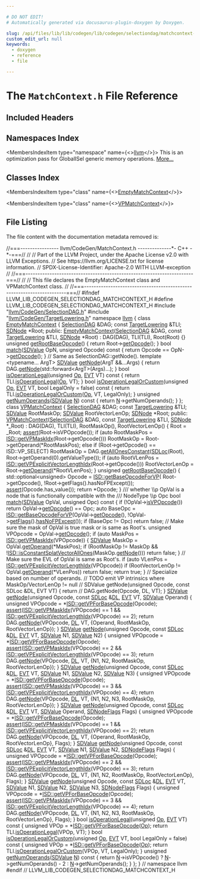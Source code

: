 ```yaml
---

# DO NOT EDIT!
# Automatically generated via docusaurus-plugin-doxygen by Doxygen.

slug: /api/files/lib/lib/codegen/lib/codegen/selectiondag/matchcontext-h
custom_edit_url: null
keywords:
  - doxygen
  - reference
  - file

---
```





# The `MatchContext.h` File Reference

<DoxygenPage pluginConfig={pluginConfig}>



## Included Headers

<IncludesList>
<IncludesListItem
  filePath="llvm/CodeGen/SelectionDAG.h"
  permalink="/docs/api/files/include/include/llvm/include/llvm/codegen/selectiondag-h"
  isLocal="true" />
<IncludesListItem
  filePath="llvm/CodeGen/TargetLowering.h"
  permalink="/docs/api/files/include/include/llvm/include/llvm/codegen/targetlowering-h"
  isLocal="true" />
</IncludesList>

## Namespaces Index

<MembersIndex>

<MembersIndexItem
  type="namespace"
  name={<><a href="/docs/api/namespaces/llvm">llvm</a></>}>
This is an optimization pass for GlobalISel generic memory operations. <a href="/docs/api/namespaces/llvm/#details">More...</a>
</MembersIndexItem>

</MembersIndex>

## Classes Index

<MembersIndex>

<MembersIndexItem
  type="class"
  name={<><a href="/docs/api/classes/llvm/emptymatchcontext">EmptyMatchContext</a></>}>
</MembersIndexItem>

<MembersIndexItem
  type="class"
  name={<><a href="/docs/api/classes/llvm/vpmatchcontext">VPMatchContext</a></>}>
</MembersIndexItem>

</MembersIndex>


## File Listing

The file content with the documentation metadata removed is:

<ProgramListing>

<Link id="l00001" /><CodeLine lineNumber="1"><Highlight kind="comment">//===---------------- llvm/CodeGen/MatchContext.h  --------------&#42;- C++ -&#42;-===//</Highlight><Highlight kind="normal"></Highlight></CodeLine>
<Link id="l00002" /><CodeLine lineNumber="2"><Highlight kind="normal"></Highlight><Highlight kind="comment">//</Highlight><Highlight kind="normal"></Highlight></CodeLine>
<Link id="l00003" /><CodeLine lineNumber="3"><Highlight kind="normal"></Highlight><Highlight kind="comment">// Part of the LLVM Project, under the Apache License v2.0 with LLVM Exceptions.</Highlight><Highlight kind="normal"></Highlight></CodeLine>
<Link id="l00004" /><CodeLine lineNumber="4"><Highlight kind="normal"></Highlight><Highlight kind="comment">// See https://llvm.org/LICENSE.txt for license information.</Highlight><Highlight kind="normal"></Highlight></CodeLine>
<Link id="l00005" /><CodeLine lineNumber="5"><Highlight kind="normal"></Highlight><Highlight kind="comment">// SPDX-License-Identifier: Apache-2.0 WITH LLVM-exception</Highlight><Highlight kind="normal"></Highlight></CodeLine>
<Link id="l00006" /><CodeLine lineNumber="6"><Highlight kind="normal"></Highlight><Highlight kind="comment">//</Highlight><Highlight kind="normal"></Highlight></CodeLine>
<Link id="l00007" /><CodeLine lineNumber="7"><Highlight kind="normal"></Highlight><Highlight kind="comment">//===----------------------------------------------------------------------===//</Highlight><Highlight kind="normal"></Highlight></CodeLine>
<Link id="l00008" /><CodeLine lineNumber="8"><Highlight kind="normal"></Highlight><Highlight kind="comment">//</Highlight><Highlight kind="normal"></Highlight></CodeLine>
<Link id="l00009" /><CodeLine lineNumber="9"><Highlight kind="normal"></Highlight><Highlight kind="comment">// This file declares the EmptyMatchContext class and VPMatchContext class.</Highlight><Highlight kind="normal"></Highlight></CodeLine>
<Link id="l00010" /><CodeLine lineNumber="10"><Highlight kind="normal"></Highlight><Highlight kind="comment">//</Highlight><Highlight kind="normal"></Highlight></CodeLine>
<Link id="l00011" /><CodeLine lineNumber="11"><Highlight kind="normal"></Highlight><Highlight kind="comment">//===----------------------------------------------------------------------===//</Highlight><Highlight kind="normal"></Highlight></CodeLine>
<Link id="l00012" /><CodeLine lineNumber="12"><Highlight kind="normal"></Highlight></CodeLine>
<Link id="l00013" /><CodeLine lineNumber="13"><Highlight kind="normal"></Highlight><Highlight kind="preprocessor">#ifndef LLVM&#95;LIB&#95;CODEGEN&#95;SELECTIONDAG&#95;MATCHCONTEXT&#95;H</Highlight><Highlight kind="normal"></Highlight></CodeLine>
<Link id="l00014" /><CodeLine lineNumber="14"><Highlight kind="normal"></Highlight><Highlight kind="preprocessor">#define LLVM&#95;LIB&#95;CODEGEN&#95;SELECTIONDAG&#95;MATCHCONTEXT&#95;H</Highlight><Highlight kind="normal"></Highlight></CodeLine>
<Link id="l00015" /><CodeLine lineNumber="15"><Highlight kind="normal"></Highlight></CodeLine>
<Link id="l00016" /><CodeLine lineNumber="16"><Highlight kind="normal"></Highlight><Highlight kind="preprocessor">#include &quot;<a href="/docs/api/files/include/include/llvm/include/llvm/codegen/selectiondag-h">llvm/CodeGen/SelectionDAG.h</a>&quot;</Highlight><Highlight kind="normal"></Highlight></CodeLine>
<Link id="l00017" /><CodeLine lineNumber="17"><Highlight kind="normal"></Highlight><Highlight kind="preprocessor">#include &quot;<a href="/docs/api/files/include/include/llvm/include/llvm/codegen/targetlowering-h">llvm/CodeGen/TargetLowering.h</a>&quot;</Highlight><Highlight kind="normal"></Highlight></CodeLine>
<Link id="l00018" /><CodeLine lineNumber="18"><Highlight kind="normal"></Highlight></CodeLine>
<Link id="l00019" /><CodeLine lineNumber="19"><Highlight kind="normal"></Highlight><Highlight kind="keyword">namespace </Highlight><Highlight kind="normal"><a href="/docs/api/namespaces/llvm">llvm</a> &#123;</Highlight></CodeLine>
<Link id="l00020" /><CodeLine lineNumber="20"><Highlight kind="normal"></Highlight></CodeLine>
<Link id="l00021" /><CodeLine lineNumber="21" lineLink="/docs/api/classes/llvm/emptymatchcontext"><Highlight kind="normal"></Highlight><Highlight kind="keyword">class </Highlight><Highlight kind="normal"><a href="/docs/api/classes/llvm/emptymatchcontext/#a6dacbcc963d567d97544ff59b14a2a57">EmptyMatchContext</a> &#123;</Highlight></CodeLine>
<Link id="l00022" /><CodeLine lineNumber="22"><Highlight kind="normal">  <a href="/docs/api/classes/llvm/selectiondag">SelectionDAG</a> &amp;DAG;</Highlight></CodeLine>
<Link id="l00023" /><CodeLine lineNumber="23"><Highlight kind="normal">  </Highlight><Highlight kind="keyword">const</Highlight><Highlight kind="normal"> <a href="/docs/api/classes/llvm/targetlowering">TargetLowering</a> &amp;TLI;</Highlight></CodeLine>
<Link id="l00024" /><CodeLine lineNumber="24"><Highlight kind="normal">  <a href="/docs/api/classes/llvm/sdnode">SDNode</a> &#42;Root;</Highlight></CodeLine>
<Link id="l00025" /><CodeLine lineNumber="25"><Highlight kind="normal"></Highlight></CodeLine>
<Link id="l00026" /><CodeLine lineNumber="26"><Highlight kind="normal"></Highlight><Highlight kind="keyword">public</Highlight><Highlight kind="normal">:</Highlight></CodeLine>
<Link id="l00027" /><CodeLine lineNumber="27" lineLink="/docs/api/classes/llvm/emptymatchcontext/#a6dacbcc963d567d97544ff59b14a2a57"><Highlight kind="normal">  <a href="/docs/api/classes/llvm/emptymatchcontext/#a6dacbcc963d567d97544ff59b14a2a57">EmptyMatchContext</a>(<a href="/docs/api/classes/llvm/selectiondag">SelectionDAG</a> &amp;DAG, </Highlight><Highlight kind="keyword">const</Highlight><Highlight kind="normal"> <a href="/docs/api/classes/llvm/targetlowering">TargetLowering</a> &amp;TLI, <a href="/docs/api/classes/llvm/sdnode">SDNode</a> &#42;Root)</Highlight></CodeLine>
<Link id="l00028" /><CodeLine lineNumber="28"><Highlight kind="normal">      : DAG(DAG), TLI(TLI), Root(Root) &#123;&#125;</Highlight></CodeLine>
<Link id="l00029" /><CodeLine lineNumber="29"><Highlight kind="normal"></Highlight></CodeLine>
<Link id="l00030" /><CodeLine lineNumber="30" lineLink="/docs/api/classes/llvm/emptymatchcontext/#a80bf29753627b7c12416ed742d15e103"><Highlight kind="normal">  </Highlight><Highlight kind="keywordtype">unsigned</Highlight><Highlight kind="normal"> <a href="/docs/api/classes/llvm/emptymatchcontext/#a80bf29753627b7c12416ed742d15e103">getRootBaseOpcode</a>() &#123; </Highlight><Highlight kind="keywordflow">return</Highlight><Highlight kind="normal"> Root-&gt;<a href="/docs/api/classes/llvm/sdnode/#a23f2f5947fc429aff1270651c6d019ea">getOpcode</a>(); &#125;</Highlight></CodeLine>
<Link id="l00031" /><CodeLine lineNumber="31" lineLink="/docs/api/classes/llvm/emptymatchcontext/#a57a490617c60e8a5afc9fab788a0bb19"><Highlight kind="normal">  </Highlight><Highlight kind="keywordtype">bool</Highlight><Highlight kind="normal"> <a href="/docs/api/classes/llvm/emptymatchcontext/#a57a490617c60e8a5afc9fab788a0bb19">match</a>(<a href="/docs/api/classes/llvm/sdvalue">SDValue</a> OpN, </Highlight><Highlight kind="keywordtype">unsigned</Highlight><Highlight kind="normal"> Opcode)</Highlight><Highlight kind="keyword"> const </Highlight><Highlight kind="normal">&#123;</Highlight></CodeLine>
<Link id="l00032" /><CodeLine lineNumber="32"><Highlight kind="normal">    </Highlight><Highlight kind="keywordflow">return</Highlight><Highlight kind="normal"> Opcode == OpN-&gt;<a href="/docs/api/classes/llvm/sdnode/#a23f2f5947fc429aff1270651c6d019ea">getOpcode</a>();</Highlight></CodeLine>
<Link id="l00033" /><CodeLine lineNumber="33"><Highlight kind="normal">  &#125;</Highlight></CodeLine>
<Link id="l00034" /><CodeLine lineNumber="34"><Highlight kind="normal"></Highlight></CodeLine>
<Link id="l00035" /><CodeLine lineNumber="35"><Highlight kind="normal">  </Highlight><Highlight kind="comment">// Same as SelectionDAG::getNode().</Highlight><Highlight kind="normal"></Highlight></CodeLine>
<Link id="l00036" /><CodeLine lineNumber="36" lineLink="/docs/api/classes/llvm/emptymatchcontext/#ae9efbbb6821c9ec9bce169853f80e0bb"><Highlight kind="normal">  </Highlight><Highlight kind="keyword">template</Highlight><Highlight kind="normal"> &lt;</Highlight><Highlight kind="keyword">typename</Highlight><Highlight kind="normal">... ArgT&gt; <a href="/docs/api/classes/llvm/sdvalue">SDValue</a> <a href="/docs/api/classes/llvm/emptymatchcontext/#ae9efbbb6821c9ec9bce169853f80e0bb">getNode</a>(ArgT &amp;&amp;...Args) &#123;</Highlight></CodeLine>
<Link id="l00037" /><CodeLine lineNumber="37"><Highlight kind="normal">    </Highlight><Highlight kind="keywordflow">return</Highlight><Highlight kind="normal"> DAG.<a href="/docs/api/classes/llvm/selectiondag/#abad5b17501ce8972fb04a149611e7177">getNode</a>(std::forward&lt;ArgT&gt;(Args)...);</Highlight></CodeLine>
<Link id="l00038" /><CodeLine lineNumber="38"><Highlight kind="normal">  &#125;</Highlight></CodeLine>
<Link id="l00039" /><CodeLine lineNumber="39"><Highlight kind="normal"></Highlight></CodeLine>
<Link id="l00040" /><CodeLine lineNumber="40" lineLink="/docs/api/classes/llvm/emptymatchcontext/#aa37a9dac5a5ee297dff8ef31a3dd7cfb"><Highlight kind="normal">  </Highlight><Highlight kind="keywordtype">bool</Highlight><Highlight kind="normal"> <a href="/docs/api/classes/llvm/emptymatchcontext/#aa37a9dac5a5ee297dff8ef31a3dd7cfb">isOperationLegal</a>(</Highlight><Highlight kind="keywordtype">unsigned</Highlight><Highlight kind="normal"> <a href="/docs/api/namespaces/llvm/#ab471937b9a227e70c7fe8bd9604014d6">Op</a>, <a href="/docs/api/structs/llvm/evt">EVT</a> VT)</Highlight><Highlight kind="keyword"> const </Highlight><Highlight kind="normal">&#123;</Highlight></CodeLine>
<Link id="l00041" /><CodeLine lineNumber="41"><Highlight kind="normal">    </Highlight><Highlight kind="keywordflow">return</Highlight><Highlight kind="normal"> TLI.<a href="/docs/api/classes/llvm/targetloweringbase/#a9245ed740fe76aaad3e5b0650da21c98">isOperationLegal</a>(<a href="/docs/api/namespaces/llvm/#ab471937b9a227e70c7fe8bd9604014d6">Op</a>, VT);</Highlight></CodeLine>
<Link id="l00042" /><CodeLine lineNumber="42"><Highlight kind="normal">  &#125;</Highlight></CodeLine>
<Link id="l00043" /><CodeLine lineNumber="43"><Highlight kind="normal"></Highlight></CodeLine>
<Link id="l00044" /><CodeLine lineNumber="44" lineLink="/docs/api/classes/llvm/emptymatchcontext/#a58cb343b12f36746fe20cd41795db6b4"><Highlight kind="normal">  </Highlight><Highlight kind="keywordtype">bool</Highlight><Highlight kind="normal"> <a href="/docs/api/classes/llvm/emptymatchcontext/#a58cb343b12f36746fe20cd41795db6b4">isOperationLegalOrCustom</a>(</Highlight><Highlight kind="keywordtype">unsigned</Highlight><Highlight kind="normal"> <a href="/docs/api/namespaces/llvm/#ab471937b9a227e70c7fe8bd9604014d6">Op</a>, <a href="/docs/api/structs/llvm/evt">EVT</a> VT,</Highlight></CodeLine>
<Link id="l00045" /><CodeLine lineNumber="45"><Highlight kind="normal">                                </Highlight><Highlight kind="keywordtype">bool</Highlight><Highlight kind="normal"> LegalOnly = </Highlight><Highlight kind="keyword">false</Highlight><Highlight kind="normal">)</Highlight><Highlight kind="keyword"> const </Highlight><Highlight kind="normal">&#123;</Highlight></CodeLine>
<Link id="l00046" /><CodeLine lineNumber="46"><Highlight kind="normal">    </Highlight><Highlight kind="keywordflow">return</Highlight><Highlight kind="normal"> TLI.<a href="/docs/api/classes/llvm/targetloweringbase/#aa93fbbc66d52a51d178af8ac4398ec05">isOperationLegalOrCustom</a>(<a href="/docs/api/namespaces/llvm/#ab471937b9a227e70c7fe8bd9604014d6">Op</a>, VT, LegalOnly);</Highlight></CodeLine>
<Link id="l00047" /><CodeLine lineNumber="47"><Highlight kind="normal">  &#125;</Highlight></CodeLine>
<Link id="l00048" /><CodeLine lineNumber="48"><Highlight kind="normal"></Highlight></CodeLine>
<Link id="l00049" /><CodeLine lineNumber="49" lineLink="/docs/api/classes/llvm/emptymatchcontext/#a67dc70f91a2b8798e031073b8124cbe9"><Highlight kind="normal">  </Highlight><Highlight kind="keywordtype">unsigned</Highlight><Highlight kind="normal"> <a href="/docs/api/classes/llvm/emptymatchcontext/#a67dc70f91a2b8798e031073b8124cbe9">getNumOperands</a>(<a href="/docs/api/classes/llvm/sdvalue">SDValue</a> <a href="/docs/api/files/lib/lib/support/regcomp-c/#a0240ac851181b84ac374872dc5434ee4">N</a>)</Highlight><Highlight kind="keyword"> const </Highlight><Highlight kind="normal">&#123; </Highlight><Highlight kind="keywordflow">return</Highlight><Highlight kind="normal"> <a href="/docs/api/files/lib/lib/support/regcomp-c/#a0240ac851181b84ac374872dc5434ee4">N</a>-&gt;getNumOperands(); &#125;</Highlight></CodeLine>
<Link id="l00050" /><CodeLine lineNumber="50"><Highlight kind="normal">&#125;;</Highlight></CodeLine>
<Link id="l00051" /><CodeLine lineNumber="51"><Highlight kind="normal"></Highlight></CodeLine>
<Link id="l00052" /><CodeLine lineNumber="52" lineLink="/docs/api/classes/llvm/vpmatchcontext"><Highlight kind="normal"></Highlight><Highlight kind="keyword">class </Highlight><Highlight kind="normal"><a href="/docs/api/classes/llvm/vpmatchcontext/#ac0cb159579a66c9f3b71d54e75411254">VPMatchContext</a> &#123;</Highlight></CodeLine>
<Link id="l00053" /><CodeLine lineNumber="53"><Highlight kind="normal">  <a href="/docs/api/classes/llvm/selectiondag">SelectionDAG</a> &amp;DAG;</Highlight></CodeLine>
<Link id="l00054" /><CodeLine lineNumber="54"><Highlight kind="normal">  </Highlight><Highlight kind="keyword">const</Highlight><Highlight kind="normal"> <a href="/docs/api/classes/llvm/targetlowering">TargetLowering</a> &amp;TLI;</Highlight></CodeLine>
<Link id="l00055" /><CodeLine lineNumber="55"><Highlight kind="normal">  <a href="/docs/api/classes/llvm/sdvalue">SDValue</a> RootMaskOp;</Highlight></CodeLine>
<Link id="l00056" /><CodeLine lineNumber="56"><Highlight kind="normal">  <a href="/docs/api/classes/llvm/sdvalue">SDValue</a> RootVectorLenOp;</Highlight></CodeLine>
<Link id="l00057" /><CodeLine lineNumber="57"><Highlight kind="normal">  <a href="/docs/api/classes/llvm/sdnode">SDNode</a> &#42;Root;</Highlight></CodeLine>
<Link id="l00058" /><CodeLine lineNumber="58"><Highlight kind="normal"></Highlight></CodeLine>
<Link id="l00059" /><CodeLine lineNumber="59"><Highlight kind="normal"></Highlight><Highlight kind="keyword">public</Highlight><Highlight kind="normal">:</Highlight></CodeLine>
<Link id="l00060" /><CodeLine lineNumber="60" lineLink="/docs/api/classes/llvm/vpmatchcontext/#ac0cb159579a66c9f3b71d54e75411254"><Highlight kind="normal">  <a href="/docs/api/classes/llvm/vpmatchcontext/#ac0cb159579a66c9f3b71d54e75411254">VPMatchContext</a>(<a href="/docs/api/classes/llvm/selectiondag">SelectionDAG</a> &amp;DAG, </Highlight><Highlight kind="keyword">const</Highlight><Highlight kind="normal"> <a href="/docs/api/classes/llvm/targetlowering">TargetLowering</a> &amp;TLI, <a href="/docs/api/classes/llvm/sdnode">SDNode</a> &#42;&#95;Root)</Highlight></CodeLine>
<Link id="l00061" /><CodeLine lineNumber="61"><Highlight kind="normal">      : DAG(DAG), TLI(TLI), RootMaskOp(), RootVectorLenOp() &#123;</Highlight></CodeLine>
<Link id="l00062" /><CodeLine lineNumber="62"><Highlight kind="normal">    Root = &#95;Root;</Highlight></CodeLine>
<Link id="l00063" /><CodeLine lineNumber="63"><Highlight kind="normal">    <a href="/docs/api/files/lib/lib/target/lib/target/amdgpu/silowercontrolflow-cpp/#a4868c5d81c5ccc98c47aeab6244346a0">assert</a>(Root-&gt;isVPOpcode());</Highlight></CodeLine>
<Link id="l00064" /><CodeLine lineNumber="64"><Highlight kind="normal">    </Highlight><Highlight kind="keywordflow">if</Highlight><Highlight kind="normal"> (</Highlight><Highlight kind="keyword">auto</Highlight><Highlight kind="normal"> RootMaskPos = <a href="/docs/api/namespaces/llvm/isd/#a7437e83b31f58ab47107029f63bd70b0">ISD::getVPMaskIdx</a>(Root-&gt;getOpcode()))</Highlight></CodeLine>
<Link id="l00065" /><CodeLine lineNumber="65"><Highlight kind="normal">      RootMaskOp = Root-&gt;getOperand(&#42;RootMaskPos);</Highlight></CodeLine>
<Link id="l00066" /><CodeLine lineNumber="66"><Highlight kind="normal">    </Highlight><Highlight kind="keywordflow">else</Highlight><Highlight kind="normal"> </Highlight><Highlight kind="keywordflow">if</Highlight><Highlight kind="normal"> (Root-&gt;getOpcode() == ISD::VP&#95;SELECT)</Highlight></CodeLine>
<Link id="l00067" /><CodeLine lineNumber="67"><Highlight kind="normal">      RootMaskOp = DAG.<a href="/docs/api/classes/llvm/selectiondag/#a1b134112bb3b8986d8082832a16eab6f">getAllOnesConstant</a>(<a href="/docs/api/classes/llvm/sdloc">SDLoc</a>(Root),</Highlight></CodeLine>
<Link id="l00068" /><CodeLine lineNumber="68"><Highlight kind="normal">                                          Root-&gt;getOperand(0).getValueType());</Highlight></CodeLine>
<Link id="l00069" /><CodeLine lineNumber="69"><Highlight kind="normal"></Highlight></CodeLine>
<Link id="l00070" /><CodeLine lineNumber="70"><Highlight kind="normal">    </Highlight><Highlight kind="keywordflow">if</Highlight><Highlight kind="normal"> (</Highlight><Highlight kind="keyword">auto</Highlight><Highlight kind="normal"> RootVLenPos = <a href="/docs/api/namespaces/llvm/isd/#a8d086c45b7e89dc21157d97b9fc150a5">ISD::getVPExplicitVectorLengthIdx</a>(Root-&gt;getOpcode()))</Highlight></CodeLine>
<Link id="l00071" /><CodeLine lineNumber="71"><Highlight kind="normal">      RootVectorLenOp = Root-&gt;<a href="/docs/api/classes/llvm/sdnode/#a8388f666d6e735f35837ad03ed1f7a7a">getOperand</a>(&#42;RootVLenPos);</Highlight></CodeLine>
<Link id="l00072" /><CodeLine lineNumber="72"><Highlight kind="normal">  &#125;</Highlight></CodeLine>
<Link id="l00073" /><CodeLine lineNumber="73"><Highlight kind="normal"></Highlight></CodeLine>
<Link id="l00074" /><CodeLine lineNumber="74" lineLink="/docs/api/classes/llvm/vpmatchcontext/#aa6d0d760dd7360d7039c76c59f96000e"><Highlight kind="normal">  </Highlight><Highlight kind="keywordtype">unsigned</Highlight><Highlight kind="normal"> <a href="/docs/api/classes/llvm/vpmatchcontext/#aa6d0d760dd7360d7039c76c59f96000e">getRootBaseOpcode</a>() &#123;</Highlight></CodeLine>
<Link id="l00075" /><CodeLine lineNumber="75"><Highlight kind="normal">    std::optional&lt;unsigned&gt; Opcode = <a href="/docs/api/namespaces/llvm/isd/#a67022d78a6d8ee4377558da9ff259b8b">ISD::getBaseOpcodeForVP</a>(</Highlight></CodeLine>
<Link id="l00076" /><CodeLine lineNumber="76"><Highlight kind="normal">        Root-&gt;getOpcode(), !Root-&gt;getFlags().hasNoFPExcept());</Highlight></CodeLine>
<Link id="l00077" /><CodeLine lineNumber="77"><Highlight kind="normal">    <a href="/docs/api/files/lib/lib/target/lib/target/amdgpu/silowercontrolflow-cpp/#a4868c5d81c5ccc98c47aeab6244346a0">assert</a>(Opcode.has&#95;value());</Highlight></CodeLine>
<Link id="l00078" /><CodeLine lineNumber="78"><Highlight kind="normal">    </Highlight><Highlight kind="keywordflow">return</Highlight><Highlight kind="normal"> &#42;Opcode;</Highlight></CodeLine>
<Link id="l00079" /><CodeLine lineNumber="79"><Highlight kind="normal">  &#125;</Highlight></CodeLine>
<Link id="l00080" /><CodeLine lineNumber="80"><Highlight kind="normal"></Highlight><Highlight kind="comment"></Highlight></CodeLine>
<Link id="l00081" /><CodeLine lineNumber="81"><Highlight kind="comment">  /// whether \\p OpVal is a node that is functionally compatible with the</Highlight></CodeLine>
<Link id="l00082" /><CodeLine lineNumber="82"><Highlight kind="comment">  /// NodeType \\p Opc</Highlight><Highlight kind="normal"></Highlight></CodeLine>
<Link id="l00083" /><CodeLine lineNumber="83" lineLink="/docs/api/classes/llvm/vpmatchcontext/#aa5e728389b60e4210dc8e60dc114ee56"><Highlight kind="normal">  </Highlight><Highlight kind="keywordtype">bool</Highlight><Highlight kind="normal"> <a href="/docs/api/classes/llvm/vpmatchcontext/#aa5e728389b60e4210dc8e60dc114ee56">match</a>(<a href="/docs/api/classes/llvm/sdvalue">SDValue</a> OpVal, </Highlight><Highlight kind="keywordtype">unsigned</Highlight><Highlight kind="normal"> Opc)</Highlight><Highlight kind="keyword"> const </Highlight><Highlight kind="normal">&#123;</Highlight></CodeLine>
<Link id="l00084" /><CodeLine lineNumber="84"><Highlight kind="normal">    </Highlight><Highlight kind="keywordflow">if</Highlight><Highlight kind="normal"> (!OpVal-&gt;<a href="/docs/api/classes/llvm/sdnode/#ad85183a1e40f2a1dc0840c22484b8eec">isVPOpcode</a>())</Highlight></CodeLine>
<Link id="l00085" /><CodeLine lineNumber="85"><Highlight kind="normal">      </Highlight><Highlight kind="keywordflow">return</Highlight><Highlight kind="normal"> OpVal-&gt;<a href="/docs/api/classes/llvm/sdnode/#a23f2f5947fc429aff1270651c6d019ea">getOpcode</a>() == Opc;</Highlight></CodeLine>
<Link id="l00086" /><CodeLine lineNumber="86"><Highlight kind="normal"></Highlight></CodeLine>
<Link id="l00087" /><CodeLine lineNumber="87"><Highlight kind="normal">    </Highlight><Highlight kind="keyword">auto</Highlight><Highlight kind="normal"> BaseOpc = <a href="/docs/api/namespaces/llvm/isd/#a67022d78a6d8ee4377558da9ff259b8b">ISD::getBaseOpcodeForVP</a>(OpVal-&gt;<a href="/docs/api/classes/llvm/sdnode/#a23f2f5947fc429aff1270651c6d019ea">getOpcode</a>(),</Highlight></CodeLine>
<Link id="l00088" /><CodeLine lineNumber="88"><Highlight kind="normal">                                           !OpVal-&gt;<a href="/docs/api/classes/llvm/sdnode/#a5023bb0687db0b35d3b2d19327217ce5">getFlags</a>().<a href="/docs/api/structs/llvm/sdnodeflags/#a553009edbcae99399c3064fad5128464">hasNoFPExcept</a>());</Highlight></CodeLine>
<Link id="l00089" /><CodeLine lineNumber="89"><Highlight kind="normal">    </Highlight><Highlight kind="keywordflow">if</Highlight><Highlight kind="normal"> (BaseOpc != Opc)</Highlight></CodeLine>
<Link id="l00090" /><CodeLine lineNumber="90"><Highlight kind="normal">      </Highlight><Highlight kind="keywordflow">return</Highlight><Highlight kind="normal"> </Highlight><Highlight kind="keyword">false</Highlight><Highlight kind="normal">;</Highlight></CodeLine>
<Link id="l00091" /><CodeLine lineNumber="91"><Highlight kind="normal"></Highlight></CodeLine>
<Link id="l00092" /><CodeLine lineNumber="92"><Highlight kind="normal">    </Highlight><Highlight kind="comment">// Make sure the mask of OpVal is true mask or is same as Root&#39;s.</Highlight><Highlight kind="normal"></Highlight></CodeLine>
<Link id="l00093" /><CodeLine lineNumber="93"><Highlight kind="normal">    </Highlight><Highlight kind="keywordtype">unsigned</Highlight><Highlight kind="normal"> VPOpcode = OpVal-&gt;<a href="/docs/api/classes/llvm/sdnode/#a23f2f5947fc429aff1270651c6d019ea">getOpcode</a>();</Highlight></CodeLine>
<Link id="l00094" /><CodeLine lineNumber="94"><Highlight kind="normal">    </Highlight><Highlight kind="keywordflow">if</Highlight><Highlight kind="normal"> (</Highlight><Highlight kind="keyword">auto</Highlight><Highlight kind="normal"> MaskPos = <a href="/docs/api/namespaces/llvm/isd/#a7437e83b31f58ab47107029f63bd70b0">ISD::getVPMaskIdx</a>(VPOpcode)) &#123;</Highlight></CodeLine>
<Link id="l00095" /><CodeLine lineNumber="95"><Highlight kind="normal">      <a href="/docs/api/classes/llvm/sdvalue">SDValue</a> MaskOp = OpVal.<a href="/docs/api/classes/llvm/sdvalue/#a977e54da724d62e7b08e2ad69723731e">getOperand</a>(&#42;MaskPos);</Highlight></CodeLine>
<Link id="l00096" /><CodeLine lineNumber="96"><Highlight kind="normal">      </Highlight><Highlight kind="keywordflow">if</Highlight><Highlight kind="normal"> (RootMaskOp != MaskOp &amp;&amp;</Highlight></CodeLine>
<Link id="l00097" /><CodeLine lineNumber="97"><Highlight kind="normal">          !<a href="/docs/api/namespaces/llvm/isd/#a08b1839785665aed1d6e91dd72764713">ISD::isConstantSplatVectorAllOnes</a>(MaskOp.<a href="/docs/api/classes/llvm/sdvalue/#a2b08aa629a6326d1a0444ee6d477c39d">getNode</a>()))</Highlight></CodeLine>
<Link id="l00098" /><CodeLine lineNumber="98"><Highlight kind="normal">        </Highlight><Highlight kind="keywordflow">return</Highlight><Highlight kind="normal"> </Highlight><Highlight kind="keyword">false</Highlight><Highlight kind="normal">;</Highlight></CodeLine>
<Link id="l00099" /><CodeLine lineNumber="99"><Highlight kind="normal">    &#125;</Highlight></CodeLine>
<Link id="l00100" /><CodeLine lineNumber="100"><Highlight kind="normal"></Highlight></CodeLine>
<Link id="l00101" /><CodeLine lineNumber="101"><Highlight kind="normal">    </Highlight><Highlight kind="comment">// Make sure the EVL of OpVal is same as Root&#39;s.</Highlight><Highlight kind="normal"></Highlight></CodeLine>
<Link id="l00102" /><CodeLine lineNumber="102"><Highlight kind="normal">    </Highlight><Highlight kind="keywordflow">if</Highlight><Highlight kind="normal"> (</Highlight><Highlight kind="keyword">auto</Highlight><Highlight kind="normal"> VLenPos = <a href="/docs/api/namespaces/llvm/isd/#a8d086c45b7e89dc21157d97b9fc150a5">ISD::getVPExplicitVectorLengthIdx</a>(VPOpcode))</Highlight></CodeLine>
<Link id="l00103" /><CodeLine lineNumber="103"><Highlight kind="normal">      </Highlight><Highlight kind="keywordflow">if</Highlight><Highlight kind="normal"> (RootVectorLenOp != OpVal.<a href="/docs/api/classes/llvm/sdvalue/#a977e54da724d62e7b08e2ad69723731e">getOperand</a>(&#42;VLenPos))</Highlight></CodeLine>
<Link id="l00104" /><CodeLine lineNumber="104"><Highlight kind="normal">        </Highlight><Highlight kind="keywordflow">return</Highlight><Highlight kind="normal"> </Highlight><Highlight kind="keyword">false</Highlight><Highlight kind="normal">;</Highlight></CodeLine>
<Link id="l00105" /><CodeLine lineNumber="105"><Highlight kind="normal">    </Highlight><Highlight kind="keywordflow">return</Highlight><Highlight kind="normal"> </Highlight><Highlight kind="keyword">true</Highlight><Highlight kind="normal">;</Highlight></CodeLine>
<Link id="l00106" /><CodeLine lineNumber="106"><Highlight kind="normal">  &#125;</Highlight></CodeLine>
<Link id="l00107" /><CodeLine lineNumber="107"><Highlight kind="normal"></Highlight></CodeLine>
<Link id="l00108" /><CodeLine lineNumber="108"><Highlight kind="normal">  </Highlight><Highlight kind="comment">// Specialize based on number of operands.</Highlight><Highlight kind="normal"></Highlight></CodeLine>
<Link id="l00109" /><CodeLine lineNumber="109"><Highlight kind="normal">  </Highlight><Highlight kind="comment">// TODO emit VP intrinsics where MaskOp/VectorLenOp != null</Highlight><Highlight kind="normal"></Highlight></CodeLine>
<Link id="l00110" /><CodeLine lineNumber="110"><Highlight kind="normal">  </Highlight><Highlight kind="comment">// SDValue getNode(unsigned Opcode, const SDLoc &amp;DL, EVT VT) &#123; return</Highlight><Highlight kind="normal"></Highlight></CodeLine>
<Link id="l00111" /><CodeLine lineNumber="111"><Highlight kind="normal">  </Highlight><Highlight kind="comment">// DAG.getNode(Opcode, DL, VT); &#125;</Highlight><Highlight kind="normal"></Highlight></CodeLine>
<Link id="l00112" /><CodeLine lineNumber="112" lineLink="/docs/api/classes/llvm/vpmatchcontext/#aa7a5e0450ca0690222a8254d95021660"><Highlight kind="normal">  <a href="/docs/api/classes/llvm/sdvalue">SDValue</a> <a href="/docs/api/classes/llvm/vpmatchcontext/#aa7a5e0450ca0690222a8254d95021660">getNode</a>(</Highlight><Highlight kind="keywordtype">unsigned</Highlight><Highlight kind="normal"> Opcode, </Highlight><Highlight kind="keyword">const</Highlight><Highlight kind="normal"> <a href="/docs/api/classes/llvm/sdloc">SDLoc</a> &amp;<a href="/docs/api/files/lib/lib/target/lib/target/arm/armslshardening-cpp/#ad467c4ab9119043f9b7750ab986be61a">DL</a>, <a href="/docs/api/structs/llvm/evt">EVT</a> VT, <a href="/docs/api/classes/llvm/sdvalue">SDValue</a> Operand) &#123;</Highlight></CodeLine>
<Link id="l00113" /><CodeLine lineNumber="113"><Highlight kind="normal">    </Highlight><Highlight kind="keywordtype">unsigned</Highlight><Highlight kind="normal"> VPOpcode = &#42;<a href="/docs/api/namespaces/llvm/isd/#a9d44a0b302d0ccccb3aef22380071bc6">ISD::getVPForBaseOpcode</a>(Opcode);</Highlight></CodeLine>
<Link id="l00114" /><CodeLine lineNumber="114"><Highlight kind="normal">    <a href="/docs/api/files/lib/lib/target/lib/target/amdgpu/silowercontrolflow-cpp/#a4868c5d81c5ccc98c47aeab6244346a0">assert</a>(<a href="/docs/api/namespaces/llvm/isd/#a7437e83b31f58ab47107029f63bd70b0">ISD::getVPMaskIdx</a>(VPOpcode) == 1 &amp;&amp;</Highlight></CodeLine>
<Link id="l00115" /><CodeLine lineNumber="115"><Highlight kind="normal">           <a href="/docs/api/namespaces/llvm/isd/#a8d086c45b7e89dc21157d97b9fc150a5">ISD::getVPExplicitVectorLengthIdx</a>(VPOpcode) == 2);</Highlight></CodeLine>
<Link id="l00116" /><CodeLine lineNumber="116"><Highlight kind="normal">    </Highlight><Highlight kind="keywordflow">return</Highlight><Highlight kind="normal"> DAG.<a href="/docs/api/classes/llvm/selectiondag/#abad5b17501ce8972fb04a149611e7177">getNode</a>(VPOpcode, <a href="/docs/api/files/lib/lib/target/lib/target/arm/armslshardening-cpp/#ad467c4ab9119043f9b7750ab986be61a">DL</a>, VT,</Highlight></CodeLine>
<Link id="l00117" /><CodeLine lineNumber="117"><Highlight kind="normal">                       &#123;Operand, RootMaskOp, RootVectorLenOp&#125;);</Highlight></CodeLine>
<Link id="l00118" /><CodeLine lineNumber="118"><Highlight kind="normal">  &#125;</Highlight></CodeLine>
<Link id="l00119" /><CodeLine lineNumber="119"><Highlight kind="normal"></Highlight></CodeLine>
<Link id="l00120" /><CodeLine lineNumber="120" lineLink="/docs/api/classes/llvm/vpmatchcontext/#add54e11ade7b89f177a92e0bdb7dfef0"><Highlight kind="normal">  <a href="/docs/api/classes/llvm/sdvalue">SDValue</a> <a href="/docs/api/classes/llvm/vpmatchcontext/#add54e11ade7b89f177a92e0bdb7dfef0">getNode</a>(</Highlight><Highlight kind="keywordtype">unsigned</Highlight><Highlight kind="normal"> Opcode, </Highlight><Highlight kind="keyword">const</Highlight><Highlight kind="normal"> <a href="/docs/api/classes/llvm/sdloc">SDLoc</a> &amp;<a href="/docs/api/files/lib/lib/target/lib/target/arm/armslshardening-cpp/#ad467c4ab9119043f9b7750ab986be61a">DL</a>, <a href="/docs/api/structs/llvm/evt">EVT</a> VT, <a href="/docs/api/classes/llvm/sdvalue">SDValue</a> N1,</Highlight></CodeLine>
<Link id="l00121" /><CodeLine lineNumber="121"><Highlight kind="normal">                  <a href="/docs/api/classes/llvm/sdvalue">SDValue</a> N2) &#123;</Highlight></CodeLine>
<Link id="l00122" /><CodeLine lineNumber="122"><Highlight kind="normal">    </Highlight><Highlight kind="keywordtype">unsigned</Highlight><Highlight kind="normal"> VPOpcode = &#42;<a href="/docs/api/namespaces/llvm/isd/#a9d44a0b302d0ccccb3aef22380071bc6">ISD::getVPForBaseOpcode</a>(Opcode);</Highlight></CodeLine>
<Link id="l00123" /><CodeLine lineNumber="123"><Highlight kind="normal">    <a href="/docs/api/files/lib/lib/target/lib/target/amdgpu/silowercontrolflow-cpp/#a4868c5d81c5ccc98c47aeab6244346a0">assert</a>(<a href="/docs/api/namespaces/llvm/isd/#a7437e83b31f58ab47107029f63bd70b0">ISD::getVPMaskIdx</a>(VPOpcode) == 2 &amp;&amp;</Highlight></CodeLine>
<Link id="l00124" /><CodeLine lineNumber="124"><Highlight kind="normal">           <a href="/docs/api/namespaces/llvm/isd/#a8d086c45b7e89dc21157d97b9fc150a5">ISD::getVPExplicitVectorLengthIdx</a>(VPOpcode) == 3);</Highlight></CodeLine>
<Link id="l00125" /><CodeLine lineNumber="125"><Highlight kind="normal">    </Highlight><Highlight kind="keywordflow">return</Highlight><Highlight kind="normal"> DAG.<a href="/docs/api/classes/llvm/selectiondag/#abad5b17501ce8972fb04a149611e7177">getNode</a>(VPOpcode, <a href="/docs/api/files/lib/lib/target/lib/target/arm/armslshardening-cpp/#ad467c4ab9119043f9b7750ab986be61a">DL</a>, VT, &#123;N1, N2, RootMaskOp, RootVectorLenOp&#125;);</Highlight></CodeLine>
<Link id="l00126" /><CodeLine lineNumber="126"><Highlight kind="normal">  &#125;</Highlight></CodeLine>
<Link id="l00127" /><CodeLine lineNumber="127"><Highlight kind="normal"></Highlight></CodeLine>
<Link id="l00128" /><CodeLine lineNumber="128" lineLink="/docs/api/classes/llvm/vpmatchcontext/#a643df68d072020a2409e6b4c6ffa92ce"><Highlight kind="normal">  <a href="/docs/api/classes/llvm/sdvalue">SDValue</a> <a href="/docs/api/classes/llvm/vpmatchcontext/#a643df68d072020a2409e6b4c6ffa92ce">getNode</a>(</Highlight><Highlight kind="keywordtype">unsigned</Highlight><Highlight kind="normal"> Opcode, </Highlight><Highlight kind="keyword">const</Highlight><Highlight kind="normal"> <a href="/docs/api/classes/llvm/sdloc">SDLoc</a> &amp;<a href="/docs/api/files/lib/lib/target/lib/target/arm/armslshardening-cpp/#ad467c4ab9119043f9b7750ab986be61a">DL</a>, <a href="/docs/api/structs/llvm/evt">EVT</a> VT, <a href="/docs/api/classes/llvm/sdvalue">SDValue</a> N1,</Highlight></CodeLine>
<Link id="l00129" /><CodeLine lineNumber="129"><Highlight kind="normal">                  <a href="/docs/api/classes/llvm/sdvalue">SDValue</a> N2, <a href="/docs/api/classes/llvm/sdvalue">SDValue</a> N3) &#123;</Highlight></CodeLine>
<Link id="l00130" /><CodeLine lineNumber="130"><Highlight kind="normal">    </Highlight><Highlight kind="keywordtype">unsigned</Highlight><Highlight kind="normal"> VPOpcode = &#42;<a href="/docs/api/namespaces/llvm/isd/#a9d44a0b302d0ccccb3aef22380071bc6">ISD::getVPForBaseOpcode</a>(Opcode);</Highlight></CodeLine>
<Link id="l00131" /><CodeLine lineNumber="131"><Highlight kind="normal">    <a href="/docs/api/files/lib/lib/target/lib/target/amdgpu/silowercontrolflow-cpp/#a4868c5d81c5ccc98c47aeab6244346a0">assert</a>(<a href="/docs/api/namespaces/llvm/isd/#a7437e83b31f58ab47107029f63bd70b0">ISD::getVPMaskIdx</a>(VPOpcode) == 3 &amp;&amp;</Highlight></CodeLine>
<Link id="l00132" /><CodeLine lineNumber="132"><Highlight kind="normal">           <a href="/docs/api/namespaces/llvm/isd/#a8d086c45b7e89dc21157d97b9fc150a5">ISD::getVPExplicitVectorLengthIdx</a>(VPOpcode) == 4);</Highlight></CodeLine>
<Link id="l00133" /><CodeLine lineNumber="133"><Highlight kind="normal">    </Highlight><Highlight kind="keywordflow">return</Highlight><Highlight kind="normal"> DAG.<a href="/docs/api/classes/llvm/selectiondag/#abad5b17501ce8972fb04a149611e7177">getNode</a>(VPOpcode, <a href="/docs/api/files/lib/lib/target/lib/target/arm/armslshardening-cpp/#ad467c4ab9119043f9b7750ab986be61a">DL</a>, VT,</Highlight></CodeLine>
<Link id="l00134" /><CodeLine lineNumber="134"><Highlight kind="normal">                       &#123;N1, N2, N3, RootMaskOp, RootVectorLenOp&#125;);</Highlight></CodeLine>
<Link id="l00135" /><CodeLine lineNumber="135"><Highlight kind="normal">  &#125;</Highlight></CodeLine>
<Link id="l00136" /><CodeLine lineNumber="136"><Highlight kind="normal"></Highlight></CodeLine>
<Link id="l00137" /><CodeLine lineNumber="137" lineLink="/docs/api/classes/llvm/vpmatchcontext/#a4488f1d748f9fdad23f89b02f75e2e1d"><Highlight kind="normal">  <a href="/docs/api/classes/llvm/sdvalue">SDValue</a> <a href="/docs/api/classes/llvm/vpmatchcontext/#a4488f1d748f9fdad23f89b02f75e2e1d">getNode</a>(</Highlight><Highlight kind="keywordtype">unsigned</Highlight><Highlight kind="normal"> Opcode, </Highlight><Highlight kind="keyword">const</Highlight><Highlight kind="normal"> <a href="/docs/api/classes/llvm/sdloc">SDLoc</a> &amp;<a href="/docs/api/files/lib/lib/target/lib/target/arm/armslshardening-cpp/#ad467c4ab9119043f9b7750ab986be61a">DL</a>, <a href="/docs/api/structs/llvm/evt">EVT</a> VT, <a href="/docs/api/classes/llvm/sdvalue">SDValue</a> Operand,</Highlight></CodeLine>
<Link id="l00138" /><CodeLine lineNumber="138"><Highlight kind="normal">                  <a href="/docs/api/structs/llvm/sdnodeflags">SDNodeFlags</a> Flags) &#123;</Highlight></CodeLine>
<Link id="l00139" /><CodeLine lineNumber="139"><Highlight kind="normal">    </Highlight><Highlight kind="keywordtype">unsigned</Highlight><Highlight kind="normal"> VPOpcode = &#42;<a href="/docs/api/namespaces/llvm/isd/#a9d44a0b302d0ccccb3aef22380071bc6">ISD::getVPForBaseOpcode</a>(Opcode);</Highlight></CodeLine>
<Link id="l00140" /><CodeLine lineNumber="140"><Highlight kind="normal">    <a href="/docs/api/files/lib/lib/target/lib/target/amdgpu/silowercontrolflow-cpp/#a4868c5d81c5ccc98c47aeab6244346a0">assert</a>(<a href="/docs/api/namespaces/llvm/isd/#a7437e83b31f58ab47107029f63bd70b0">ISD::getVPMaskIdx</a>(VPOpcode) == 1 &amp;&amp;</Highlight></CodeLine>
<Link id="l00141" /><CodeLine lineNumber="141"><Highlight kind="normal">           <a href="/docs/api/namespaces/llvm/isd/#a8d086c45b7e89dc21157d97b9fc150a5">ISD::getVPExplicitVectorLengthIdx</a>(VPOpcode) == 2);</Highlight></CodeLine>
<Link id="l00142" /><CodeLine lineNumber="142"><Highlight kind="normal">    </Highlight><Highlight kind="keywordflow">return</Highlight><Highlight kind="normal"> DAG.<a href="/docs/api/classes/llvm/selectiondag/#abad5b17501ce8972fb04a149611e7177">getNode</a>(VPOpcode, <a href="/docs/api/files/lib/lib/target/lib/target/arm/armslshardening-cpp/#ad467c4ab9119043f9b7750ab986be61a">DL</a>, VT, &#123;Operand, RootMaskOp, RootVectorLenOp&#125;,</Highlight></CodeLine>
<Link id="l00143" /><CodeLine lineNumber="143"><Highlight kind="normal">                       Flags);</Highlight></CodeLine>
<Link id="l00144" /><CodeLine lineNumber="144"><Highlight kind="normal">  &#125;</Highlight></CodeLine>
<Link id="l00145" /><CodeLine lineNumber="145"><Highlight kind="normal"></Highlight></CodeLine>
<Link id="l00146" /><CodeLine lineNumber="146" lineLink="/docs/api/classes/llvm/vpmatchcontext/#a143e8aaa96ce7a17369dcf210b571bb9"><Highlight kind="normal">  <a href="/docs/api/classes/llvm/sdvalue">SDValue</a> <a href="/docs/api/classes/llvm/vpmatchcontext/#a143e8aaa96ce7a17369dcf210b571bb9">getNode</a>(</Highlight><Highlight kind="keywordtype">unsigned</Highlight><Highlight kind="normal"> Opcode, </Highlight><Highlight kind="keyword">const</Highlight><Highlight kind="normal"> <a href="/docs/api/classes/llvm/sdloc">SDLoc</a> &amp;<a href="/docs/api/files/lib/lib/target/lib/target/arm/armslshardening-cpp/#ad467c4ab9119043f9b7750ab986be61a">DL</a>, <a href="/docs/api/structs/llvm/evt">EVT</a> VT, <a href="/docs/api/classes/llvm/sdvalue">SDValue</a> N1,</Highlight></CodeLine>
<Link id="l00147" /><CodeLine lineNumber="147"><Highlight kind="normal">                  <a href="/docs/api/classes/llvm/sdvalue">SDValue</a> N2, <a href="/docs/api/structs/llvm/sdnodeflags">SDNodeFlags</a> Flags) &#123;</Highlight></CodeLine>
<Link id="l00148" /><CodeLine lineNumber="148"><Highlight kind="normal">    </Highlight><Highlight kind="keywordtype">unsigned</Highlight><Highlight kind="normal"> VPOpcode = &#42;<a href="/docs/api/namespaces/llvm/isd/#a9d44a0b302d0ccccb3aef22380071bc6">ISD::getVPForBaseOpcode</a>(Opcode);</Highlight></CodeLine>
<Link id="l00149" /><CodeLine lineNumber="149"><Highlight kind="normal">    <a href="/docs/api/files/lib/lib/target/lib/target/amdgpu/silowercontrolflow-cpp/#a4868c5d81c5ccc98c47aeab6244346a0">assert</a>(<a href="/docs/api/namespaces/llvm/isd/#a7437e83b31f58ab47107029f63bd70b0">ISD::getVPMaskIdx</a>(VPOpcode) == 2 &amp;&amp;</Highlight></CodeLine>
<Link id="l00150" /><CodeLine lineNumber="150"><Highlight kind="normal">           <a href="/docs/api/namespaces/llvm/isd/#a8d086c45b7e89dc21157d97b9fc150a5">ISD::getVPExplicitVectorLengthIdx</a>(VPOpcode) == 3);</Highlight></CodeLine>
<Link id="l00151" /><CodeLine lineNumber="151"><Highlight kind="normal">    </Highlight><Highlight kind="keywordflow">return</Highlight><Highlight kind="normal"> DAG.<a href="/docs/api/classes/llvm/selectiondag/#abad5b17501ce8972fb04a149611e7177">getNode</a>(VPOpcode, <a href="/docs/api/files/lib/lib/target/lib/target/arm/armslshardening-cpp/#ad467c4ab9119043f9b7750ab986be61a">DL</a>, VT, &#123;N1, N2, RootMaskOp, RootVectorLenOp&#125;,</Highlight></CodeLine>
<Link id="l00152" /><CodeLine lineNumber="152"><Highlight kind="normal">                       Flags);</Highlight></CodeLine>
<Link id="l00153" /><CodeLine lineNumber="153"><Highlight kind="normal">  &#125;</Highlight></CodeLine>
<Link id="l00154" /><CodeLine lineNumber="154"><Highlight kind="normal"></Highlight></CodeLine>
<Link id="l00155" /><CodeLine lineNumber="155" lineLink="/docs/api/classes/llvm/vpmatchcontext/#a584096acdf04dc75f08874d08f65bc0d"><Highlight kind="normal">  <a href="/docs/api/classes/llvm/sdvalue">SDValue</a> <a href="/docs/api/classes/llvm/vpmatchcontext/#a584096acdf04dc75f08874d08f65bc0d">getNode</a>(</Highlight><Highlight kind="keywordtype">unsigned</Highlight><Highlight kind="normal"> Opcode, </Highlight><Highlight kind="keyword">const</Highlight><Highlight kind="normal"> <a href="/docs/api/classes/llvm/sdloc">SDLoc</a> &amp;<a href="/docs/api/files/lib/lib/target/lib/target/arm/armslshardening-cpp/#ad467c4ab9119043f9b7750ab986be61a">DL</a>, <a href="/docs/api/structs/llvm/evt">EVT</a> VT, <a href="/docs/api/classes/llvm/sdvalue">SDValue</a> N1,</Highlight></CodeLine>
<Link id="l00156" /><CodeLine lineNumber="156"><Highlight kind="normal">                  <a href="/docs/api/classes/llvm/sdvalue">SDValue</a> N2, <a href="/docs/api/classes/llvm/sdvalue">SDValue</a> N3, <a href="/docs/api/structs/llvm/sdnodeflags">SDNodeFlags</a> Flags) &#123;</Highlight></CodeLine>
<Link id="l00157" /><CodeLine lineNumber="157"><Highlight kind="normal">    </Highlight><Highlight kind="keywordtype">unsigned</Highlight><Highlight kind="normal"> VPOpcode = &#42;<a href="/docs/api/namespaces/llvm/isd/#a9d44a0b302d0ccccb3aef22380071bc6">ISD::getVPForBaseOpcode</a>(Opcode);</Highlight></CodeLine>
<Link id="l00158" /><CodeLine lineNumber="158"><Highlight kind="normal">    <a href="/docs/api/files/lib/lib/target/lib/target/amdgpu/silowercontrolflow-cpp/#a4868c5d81c5ccc98c47aeab6244346a0">assert</a>(<a href="/docs/api/namespaces/llvm/isd/#a7437e83b31f58ab47107029f63bd70b0">ISD::getVPMaskIdx</a>(VPOpcode) == 3 &amp;&amp;</Highlight></CodeLine>
<Link id="l00159" /><CodeLine lineNumber="159"><Highlight kind="normal">           <a href="/docs/api/namespaces/llvm/isd/#a8d086c45b7e89dc21157d97b9fc150a5">ISD::getVPExplicitVectorLengthIdx</a>(VPOpcode) == 4);</Highlight></CodeLine>
<Link id="l00160" /><CodeLine lineNumber="160"><Highlight kind="normal">    </Highlight><Highlight kind="keywordflow">return</Highlight><Highlight kind="normal"> DAG.<a href="/docs/api/classes/llvm/selectiondag/#abad5b17501ce8972fb04a149611e7177">getNode</a>(VPOpcode, <a href="/docs/api/files/lib/lib/target/lib/target/arm/armslshardening-cpp/#ad467c4ab9119043f9b7750ab986be61a">DL</a>, VT,</Highlight></CodeLine>
<Link id="l00161" /><CodeLine lineNumber="161"><Highlight kind="normal">                       &#123;N1, N2, N3, RootMaskOp, RootVectorLenOp&#125;, Flags);</Highlight></CodeLine>
<Link id="l00162" /><CodeLine lineNumber="162"><Highlight kind="normal">  &#125;</Highlight></CodeLine>
<Link id="l00163" /><CodeLine lineNumber="163"><Highlight kind="normal"></Highlight></CodeLine>
<Link id="l00164" /><CodeLine lineNumber="164" lineLink="/docs/api/classes/llvm/vpmatchcontext/#a4a2592cb149a9c5d9aa7f6347e12419d"><Highlight kind="normal">  </Highlight><Highlight kind="keywordtype">bool</Highlight><Highlight kind="normal"> <a href="/docs/api/classes/llvm/vpmatchcontext/#a4a2592cb149a9c5d9aa7f6347e12419d">isOperationLegal</a>(</Highlight><Highlight kind="keywordtype">unsigned</Highlight><Highlight kind="normal"> <a href="/docs/api/namespaces/llvm/#ab471937b9a227e70c7fe8bd9604014d6">Op</a>, <a href="/docs/api/structs/llvm/evt">EVT</a> VT)</Highlight><Highlight kind="keyword"> const </Highlight><Highlight kind="normal">&#123;</Highlight></CodeLine>
<Link id="l00165" /><CodeLine lineNumber="165"><Highlight kind="normal">    </Highlight><Highlight kind="keywordtype">unsigned</Highlight><Highlight kind="normal"> VPOp = &#42;<a href="/docs/api/namespaces/llvm/isd/#a9d44a0b302d0ccccb3aef22380071bc6">ISD::getVPForBaseOpcode</a>(<a href="/docs/api/namespaces/llvm/#ab471937b9a227e70c7fe8bd9604014d6">Op</a>);</Highlight></CodeLine>
<Link id="l00166" /><CodeLine lineNumber="166"><Highlight kind="normal">    </Highlight><Highlight kind="keywordflow">return</Highlight><Highlight kind="normal"> TLI.<a href="/docs/api/classes/llvm/targetloweringbase/#a9245ed740fe76aaad3e5b0650da21c98">isOperationLegal</a>(VPOp, VT);</Highlight></CodeLine>
<Link id="l00167" /><CodeLine lineNumber="167"><Highlight kind="normal">  &#125;</Highlight></CodeLine>
<Link id="l00168" /><CodeLine lineNumber="168"><Highlight kind="normal"></Highlight></CodeLine>
<Link id="l00169" /><CodeLine lineNumber="169" lineLink="/docs/api/classes/llvm/vpmatchcontext/#a1746b90cd2a50955871260730a4ab400"><Highlight kind="normal">  </Highlight><Highlight kind="keywordtype">bool</Highlight><Highlight kind="normal"> <a href="/docs/api/classes/llvm/vpmatchcontext/#a1746b90cd2a50955871260730a4ab400">isOperationLegalOrCustom</a>(</Highlight><Highlight kind="keywordtype">unsigned</Highlight><Highlight kind="normal"> <a href="/docs/api/namespaces/llvm/#ab471937b9a227e70c7fe8bd9604014d6">Op</a>, <a href="/docs/api/structs/llvm/evt">EVT</a> VT,</Highlight></CodeLine>
<Link id="l00170" /><CodeLine lineNumber="170"><Highlight kind="normal">                                </Highlight><Highlight kind="keywordtype">bool</Highlight><Highlight kind="normal"> LegalOnly = </Highlight><Highlight kind="keyword">false</Highlight><Highlight kind="normal">)</Highlight><Highlight kind="keyword"> const </Highlight><Highlight kind="normal">&#123;</Highlight></CodeLine>
<Link id="l00171" /><CodeLine lineNumber="171"><Highlight kind="normal">    </Highlight><Highlight kind="keywordtype">unsigned</Highlight><Highlight kind="normal"> VPOp = &#42;<a href="/docs/api/namespaces/llvm/isd/#a9d44a0b302d0ccccb3aef22380071bc6">ISD::getVPForBaseOpcode</a>(<a href="/docs/api/namespaces/llvm/#ab471937b9a227e70c7fe8bd9604014d6">Op</a>);</Highlight></CodeLine>
<Link id="l00172" /><CodeLine lineNumber="172"><Highlight kind="normal">    </Highlight><Highlight kind="keywordflow">return</Highlight><Highlight kind="normal"> TLI.<a href="/docs/api/classes/llvm/targetloweringbase/#aa93fbbc66d52a51d178af8ac4398ec05">isOperationLegalOrCustom</a>(VPOp, VT, LegalOnly);</Highlight></CodeLine>
<Link id="l00173" /><CodeLine lineNumber="173"><Highlight kind="normal">  &#125;</Highlight></CodeLine>
<Link id="l00174" /><CodeLine lineNumber="174"><Highlight kind="normal"></Highlight></CodeLine>
<Link id="l00175" /><CodeLine lineNumber="175" lineLink="/docs/api/classes/llvm/vpmatchcontext/#aefbf3140b6d37b3c71d839bd5a694bc8"><Highlight kind="normal">  </Highlight><Highlight kind="keywordtype">unsigned</Highlight><Highlight kind="normal"> <a href="/docs/api/classes/llvm/vpmatchcontext/#aefbf3140b6d37b3c71d839bd5a694bc8">getNumOperands</a>(<a href="/docs/api/classes/llvm/sdvalue">SDValue</a> <a href="/docs/api/files/lib/lib/support/regcomp-c/#a0240ac851181b84ac374872dc5434ee4">N</a>)</Highlight><Highlight kind="keyword"> const </Highlight><Highlight kind="normal">&#123;</Highlight></CodeLine>
<Link id="l00176" /><CodeLine lineNumber="176"><Highlight kind="normal">    </Highlight><Highlight kind="keywordflow">return</Highlight><Highlight kind="normal"> <a href="/docs/api/files/lib/lib/support/regcomp-c/#a0240ac851181b84ac374872dc5434ee4">N</a>-&gt;isVPOpcode() ? <a href="/docs/api/files/lib/lib/support/regcomp-c/#a0240ac851181b84ac374872dc5434ee4">N</a>-&gt;getNumOperands() - 2 : <a href="/docs/api/files/lib/lib/support/regcomp-c/#a0240ac851181b84ac374872dc5434ee4">N</a>-&gt;getNumOperands();</Highlight></CodeLine>
<Link id="l00177" /><CodeLine lineNumber="177"><Highlight kind="normal">  &#125;</Highlight></CodeLine>
<Link id="l00178" /><CodeLine lineNumber="178"><Highlight kind="normal">&#125;;</Highlight></CodeLine>
<Link id="l00179" /><CodeLine lineNumber="179"><Highlight kind="normal"></Highlight></CodeLine>
<Link id="l00180" /><CodeLine lineNumber="180"><Highlight kind="normal">&#125; </Highlight><Highlight kind="comment">// namespace llvm</Highlight><Highlight kind="normal"></Highlight></CodeLine>
<Link id="l00181" /><CodeLine lineNumber="181"><Highlight kind="normal"></Highlight></CodeLine>
<Link id="l00182" /><CodeLine lineNumber="182"><Highlight kind="normal"></Highlight><Highlight kind="preprocessor">#endif </Highlight><Highlight kind="comment">// LLVM&#95;LIB&#95;CODEGEN&#95;SELECTIONDAG&#95;MATCHCONTEXT&#95;H</Highlight><Highlight kind="normal"></Highlight></CodeLine>

</ProgramListing>


</DoxygenPage>
